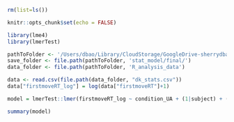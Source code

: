 ```r
rm(list=ls())

knitr::opts_chunk$set(echo = FALSE)

library(lme4)
library(lmerTest)

pathToFolder <- '/Users/dbao/Library/CloudStorage/GoogleDrive-sherrydbao@gmail.com/.shortcut-targets-by-id/1sYZNVBbYCrHcHjo-9xdKcA4wLnob9ZEq/road_construction/data/2022_online/'
save_folder <- file.path(pathToFolder, 'stat_model/final/')
data_folder <- file.path(pathToFolder, 'R_analysis_data')

data <- read.csv(file.path(data_folder, "dk_stats.csv"))
data["firstmoveRT_log"] = log(data["firstmoveRT"]+1)
```

```r
model = lmerTest::lmer(firstmoveRT_log ~ condition_UA + (1|subject) + (1|puzzle), data=data)

summary(model)
```

